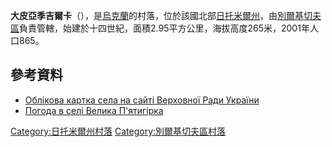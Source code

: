 {{coord|49|52|3|N|28|28|45|E|scale:30000|display=title}}

'''大皮亞季吉爾卡'''（{{lang-uk|Велика П'ятигірка}}），是[[烏克蘭|烏克蘭]]的村落，位於該國北部[[日托米爾州|日托米爾州]]，由[[別爾基切夫區|別爾基切夫區]]負責管轄，始建於十四世紀，面積2.95平方公里，海拔高度265米，2001年人口865。

==參考資料==
*[http://w1.c1.rada.gov.ua/pls/z7502/A005?rdat1=12.03.2012&rf7571=8788 Облікова картка села на сайті Верховної Ради України]{{dead link|date=2017年12月 |bot=InternetArchiveBot |fix-attempted=yes }}
* [http://weather.in.ua/ua/zhitomirskaja/2798 Погода в селі Велика П'ятигірка]{{Wayback|url=http://weather.in.ua/ua/zhitomirskaja/2798 |date=20160305080847 }}

{{DEFAULTSORT:Велика П'ятигірка}}
[[Category:日托米爾州村落|Category:日托米爾州村落]]
[[Category:別爾基切夫區村落|Category:別爾基切夫區村落]]


{{Zhytomyr-geo-stub}}